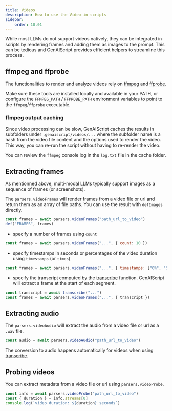 ```yaml
---
title: Videos
description: How to use the Video in scripts
sidebar:
    order: 10.01
---
```


While most LLMs do not support videos natively, they can be integrated in scripts by rendering frames
and adding them as images to the prompt. This can be tedious and GenAIScript provides efficient helpers
to streamline this process.

## ffmpeg and ffprobe

The functionalities to render and analyze videos rely on [ffmpeg](https://ffmpeg.org/)
and [ffprobe](https://ffmpeg.org/ffprobe.html).

Make sure these tools are installed locally and available in your PATH,
or configure the `FFMPEG_PATH` / `FFPROBE_PATH` environment variables to point to the `ffmpeg`/`ffprobe` executable.

### ffmpeg output caching

Since video processing can be slow, GenAIScript caches the results in subfolders under `.genaiscript/videos/...`
where the subfolder name is a hash from the video file content and the options used to render the video.
This way, you can re-run the script without having to re-render the video.

You can review the `ffmpeg` console log in the `log.txt` file in the cache folder.

## Extracting frames

As mentionned above, multi-modal LLMs typically support images as a sequence
of frames (or screenshots).

The `parsers.videoFrames` will render frames from a video file or url
and return them as an array of file paths. You can use the result with `defImages` directly.

```js
const frames = await parsers.videoFrames("path_url_to_video")
def("FRAMES", frames)
```

- specify a number of frames using `count`

```js "count: 10"
const frames = await parsers.videoFrames("...", { count: 10 })
```

- specify timestamps in seconds or percentages of the video duration using `timestamps` (or `times`)

```js "timestamps"
const frames = await parsers.videoFrames("...", { timestamps: ["0%", "50%"] })
```

- specify the transcript computed by the [transcribe](/genaiscript/reference/script/transcription) function. GenAIScript
  will extract a frame at the start of each segment.

```js "timestamps"
const transcript = await transcribe("...")
const frames = await parsers.videoFrames("...", { transcript })
```

## Extracting audio

The `parsers.videoAudio` will extract the audio from a video file or url
as a `.wav` file.

```js
const audio = await parsers.videoAudio("path_url_to_video")
```

The conversion to audio happens automatically
for videos when using [transcribe](/genaiscript/reference/script/transcription).

## Probing videos

You can extract metadata from a video file or url using `parsers.videoProbe`.

```js
const info = await parsers.videoProbe("path_url_to_video")
const { duration } = info.streams[0]
console.log(`video duration: ${duration} seconds`)
```
